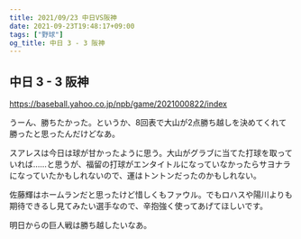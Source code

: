 ```yaml
---
title: 2021/09/23 中日VS阪神
date: 2021-09-23T19:48:17+09:00
tags: ["野球"]
og_title: 中日 3 - 3 阪神
---
```


## 中日 3 - 3 阪神

https://baseball.yahoo.co.jp/npb/game/2021000822/index

うーん、勝ちたかった。というか、8回表で大山が2点勝ち越しを決めてくれて勝ったと思ったんだけどなあ。

スアレスは今日は球が甘かったように思う。大山がグラブに当てた打球を取っていれば……と思うが、福留の打球がエンタイトルになっていなかったらサヨナラになっていたかもしれないので、運はトントンだったのかもしれない。

佐藤輝はホームランだと思ったけど惜しくもファウル。でもロハスや陽川よりも期待できるし見てみたい選手なので、辛抱強く使ってあげてほしいです。

明日からの巨人戦は勝ち越したいなあ。